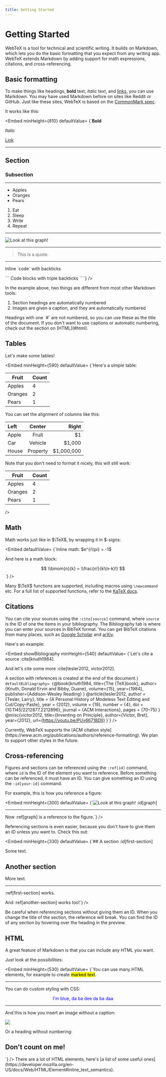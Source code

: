 ```yaml
---
title: Getting Started
---
```


# Getting Started

WebTeX is a tool for technical and scientific writing. It builds on Markdown, which lets you do the basic formatting that you expect from any writing app. WebTeX extends Markdown by adding support for math expressions, citations, and cross-referencing.

## Basic formatting

To make things like headings, **bold** text, _italic_ text, and [links](#), you can use Markdown. You may have used Markdown before on sites like Reddit or GitHub. Just like these sites, WebTeX is based on the [CommonMark spec](https://commonmark.org/).

It works like this:

<Embed 
  minHeight={810}
  defaultValue=
{`**Bold**

_Italic_

[Link](https://webtex.vercel.app/)

---

## Section

### Subsection

---

- Apples
- Oranges
- Pears

1. Eat
2. Sleep
3. Write
4. Repeat

---

![Look at this graph!](/nickelback.jpg)

---

> This is a quote.

---

Inline \`code\` with backticks

\`\`\`
Code blocks with triple backticks
\`\`\``}
/>

In the example above, two things are different from most other Markdown tools:

1. Section headings are automatically numbered
2. Images are given a caption, and they are automatically numbered

<Callout>
  Headings with one `#` are not numbered, so you can use these as the title of
  the document. If you don't want to use captions or automatic numbering, check out the
  section on [HTML](#html).
</Callout>

## Tables

Let's make some tables!

<Embed
  minHeight={590}
  defaultValue=
{`Here's a simple table:

| Fruit   | Count |
| ------- | ----- |
| Apples  | 4     |
| Oranges | 2     |
| Pears   | 1     |

You can set the alignment of columns like this:

| Left  | Center   | Right      |
| :---- | :------: | ---------: |
| Apple | Fruit    | $1         |
| Car   | Vehicle  | $1,000     |
| House | Property | $1,000,000 |

Note that you don't need to format it nicely, this will still work:

|Fruit|Count|
|--|--|
|Apples|4|
|Oranges|2|
|Pears|1|`}
/>

## Math

Math works just like in $\TeX$, by wrapping it in $-signs:

<Embed defaultValue=
{`Inline math: $e^{i\\pi} = -1$

And here is a math block:

$$
\\binom{n}{k} = \\frac{n!}{k!(n-k)!}
$$`}
/>

Many $\TeX$ functions are supported, including macros using `\newcommand` etc. For a full list of supported functions, refer to the [KaTeX docs](https://katex.org/docs/supported.html).

## Citations

You can cite your sources using the `:cite[source]` command, where `source` is the ID of one the items in your bibliography. The Bibliography tab is where you can enter your sources in BibTeX format. You can get BibTeX citations from many places, such as [Google Scholar](https://scholar.google.com/) and [arXiv](https://arxiv.org/).

Here's an example:

<Embed
  showBibliography
  minHeight={540}
  defaultValue=
{`Let's cite a source :cite[knuth1984].

And let's cite some more :cite[tesler2012, victor2012].

A section with references is created at the end of the document.`}
  defaultBibliography=
{`@book{knuth1984,
  title={The {TeX}book},
  author={Knuth, Donald Ervin and Bibby, Duane},
  volume={15},
  year={1984},
  publisher={Addison-Wesley Reading}
}
@article{tesler2012,
  author = {Tesler, Larry},
  title = {A Personal History of Modeless Text Editing and Cut/Copy-Paste},
  year = {2012},
  volume = {19},
  number = {4},
  doi = {10.1145/2212877.2212896},
  journal = {ACM Interactions},
  pages = {70–75}
}
@misc{victor2012,
  title={Inventing on Principle},
  author={Victor, Bret},
  year={2012},
  url={https://youtu.be/PUv66718DII}
}`}
/>

<Callout>
  Currently, WebTeX supports the [ACM citation style](https://www.acm.org/publications/authors/reference-formatting). We plan to support other styles in the future.
</Callout>

## Cross-referencing

Figures and sections can be referenced using the `:ref[id]` command, where `id` is the ID of the element you want to reference. Before something can be referenced, it must have an ID. You can give something an ID using the `:id[your-id]` command.

For example, this is how you reference a figure:

<Embed
  minHeight={300}
  defaultValue=
{`![Look at this graph!](/nickelback.jpg) :id[graph]

---

Now :ref[graph] is a reference to the figure.`}
/>

Referencing sections is even easier, because you don't have to give them an ID unless you want to. Check this out:

<Embed
  minHeight={330}
  defaultValue=
{`## A section :id[first-section]

Some text.

## Another section

More text.

---

:ref[first-section] works.

And :ref[another-section] works too!`}
/>

<Callout variant="warning">
  Be careful when referencing sections without giving them an ID. When you change the title of the section, the reference will break.
</Callout>

<Callout>
  You can find the ID of any section by hovering over the heading in the preview.
</Callout>

## HTML

A great feature of Markdown is that you can include any HTML you want.

Just look at the possibilities:

<Embed
  minHeight={530}
  defaultValue=
{`You can use many HTML elements, for example to create <mark>marked text</mark>.

---

You can do custom styling with CSS:

<p style="color: blue; text-align: center;">I'm blue, da ba dee da ba daa</p>

---

And this is how you insert an image without a caption:

<img src="/nickelback.jpg">

Or a heading without numbering:

<h2>Don't count on me!</h2>`}
/>

<Callout>
  There are a lot of HTML elements, here's [a list of some useful ones](https://developer.mozilla.org/en-US/docs/Web/HTML/Element#inline_text_semantics).
</Callout>
